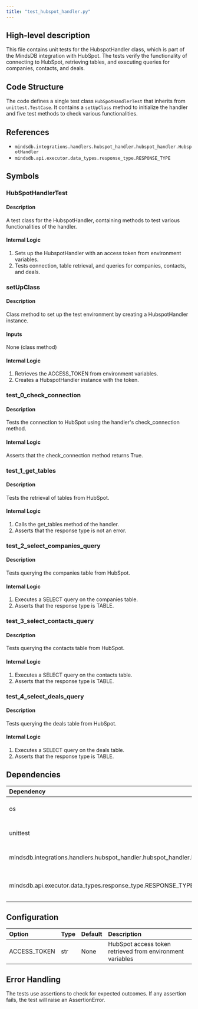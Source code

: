 ```yaml
---
title: "test_hubspot_handler.py"
---
```


## High-level description
This file contains unit tests for the HubspotHandler class, which is part of the MindsDB integration with HubSpot. The tests verify the functionality of connecting to HubSpot, retrieving tables, and executing queries for companies, contacts, and deals.

## Code Structure
The code defines a single test class `HubSpotHandlerTest` that inherits from `unittest.TestCase`. It contains a `setUpClass` method to initialize the handler and five test methods to check various functionalities.

## References
- `mindsdb.integrations.handlers.hubspot_handler.hubspot_handler.HubspotHandler`
- `mindsdb.api.executor.data_types.response_type.RESPONSE_TYPE`

## Symbols

### HubSpotHandlerTest
#### Description
A test class for the HubspotHandler, containing methods to test various functionalities of the handler.

#### Internal Logic
1. Sets up the HubspotHandler with an access token from environment variables.
2. Tests connection, table retrieval, and queries for companies, contacts, and deals.

### setUpClass
#### Description
Class method to set up the test environment by creating a HubspotHandler instance.

#### Inputs
None (class method)

#### Internal Logic
1. Retrieves the ACCESS_TOKEN from environment variables.
2. Creates a HubspotHandler instance with the token.

### test_0_check_connection
#### Description
Tests the connection to HubSpot using the handler's check_connection method.

#### Internal Logic
Asserts that the check_connection method returns True.

### test_1_get_tables
#### Description
Tests the retrieval of tables from HubSpot.

#### Internal Logic
1. Calls the get_tables method of the handler.
2. Asserts that the response type is not an error.

### test_2_select_companies_query
#### Description
Tests querying the companies table from HubSpot.

#### Internal Logic
1. Executes a SELECT query on the companies table.
2. Asserts that the response type is TABLE.

### test_3_select_contacts_query
#### Description
Tests querying the contacts table from HubSpot.

#### Internal Logic
1. Executes a SELECT query on the contacts table.
2. Asserts that the response type is TABLE.

### test_4_select_deals_query
#### Description
Tests querying the deals table from HubSpot.

#### Internal Logic
1. Executes a SELECT query on the deals table.
2. Asserts that the response type is TABLE.

## Dependencies
| Dependency | Purpose |
|:-----------|:--------|
| os | To access environment variables |
| unittest | For creating and running unit tests |
| mindsdb.integrations.handlers.hubspot_handler.hubspot_handler.HubspotHandler | The main class being tested |
| mindsdb.api.executor.data_types.response_type.RESPONSE_TYPE | For comparing response types |

## Configuration
| Option | Type | Default | Description |
|:-------|:-----|:--------|:------------|
| ACCESS_TOKEN | str | None | HubSpot access token retrieved from environment variables |

## Error Handling
The tests use assertions to check for expected outcomes. If any assertion fails, the test will raise an AssertionError.